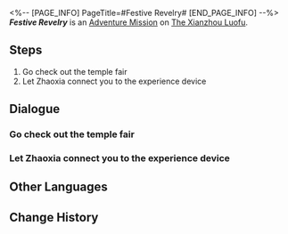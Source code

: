 <%-- [PAGE_INFO]
PageTitle=#Festive Revelry#
[END_PAGE_INFO] --%>
{{Stub|Dialogue.}}
{{Mission Infobox
|id            = 8025201
|title         = 
|image         = <!--Mission Festive Revelry.png-->
|type          = Adventure
|event_name    = 
|chapter       = 
|requirements  = [[Trailblaze Continuance]] ''[[A Fugue From Beyond]]'' completed
|summary       = <!--official mission summary from Fate's Atlas-->
|characters    = Trailblazer; Zhaoxia
|startLocation = [[The Xianzhou Luofu]] - [[Skysplitter]]
|world         = The Xianzhou Luofu
|area          = Skysplitter
|prev          = 
|next          = 
|rewards       = Credit*5,000
}}
'''''Festive Revelry''''' is an [[Adventure Mission]] on [[The Xianzhou Luofu]].

==Steps==
# Go check out the temple fair
# Let Zhaoxia connect you to the experience device

<!--
==Gameplay Notes==

--><!--
==Trial Character==

-->
==Dialogue==
{{Stub Dialogue}}
===Go check out the temple fair===
{{Mission Description|type=adventure|location=Skysplitter|The Luofu temple fair is being held on the Skysplitter. It sounds pretty fun. Go take a look.}}
{{Dialogue Start}}
:{{tx}}
{{Dialogue End}}

===Let Zhaoxia connect you to the experience device===
{{Mission Description|type=adventure|location=<!--to be added-->|update|Find Zhaoxia of the Realm-Keeping Commission to connect you to the experience device and have a one-stop experience to classic Xianzhou immersia.}}
{{Dialogue Start}}
:{{tx}}
{{Dialogue End}}

==Other Languages==
{{Other Languages
|en   = Festive Revelry
|zhs  = 庙趣满堂
|zht  = 廟趣滿堂
|ja   = 華やぐ縁日
|ko   = 즐거움 가득한 묘회
|es   = Diversión festiva
|fr   = Réjouissances et autres joyeusetés
|ru   = Аншлаг
|th   = เทศกาลงานวัดหรรษา
|vi   = Hội Đền Vui Vẻ
|de   = Volle Hütte
|id   = Kemeriahan Kuil
|pt   = Folia Festiva
}}

==Change History==
{{Change History|2.5}}
